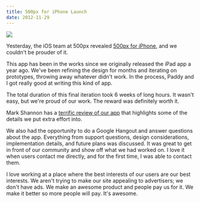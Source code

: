 ```yaml
---
title: 500px for iPhone Launch
date: 2012-11-29
---
```



![](B2CEC540C0804C9185F26A00B96923F5.jpg)

Yesterday, the iOS team at 500px revealed [500px for iPhone](http://500px.com/iPhone), and we couldn't be prouder of it.

This app has been in the works since we originally released the iPad app a year ago. We've been refining the design for months and iterating on prototypes, throwing away whatever didn't work. In the process, Paddy and I got really good at writing this kind of app.

The total duration of this final iteration took 6 weeks of long hours. It wasn't easy, but we're proud of our work. The reward was definitely worth it.

Mark Shannon has a [terrific review of our app](http://mkshft.ca/blog/archives/an-in-depth-look-500px-com-has-a-beautiful-new-iphone-app) that highlights some of the details we put extra effort into.

We also had the opportunity to do a Google Hangout and answer questions about the app. Everything from support questions, design considerations, implementation details, and future plans was discussed. It was great to get in front of our community and show off what we had worked on. I love it when users contact me directly, and for the first time, I was able to contact them.

<YouTube videoID='ppMe_a_CDXg' />

I love working at a place where the best interests of our users are our best interests. We aren't trying to make our site appealing to advertisers; we don't have ads. We make an awesome product and people pay us for it. We make it better so more people will pay. It's awesome.


  